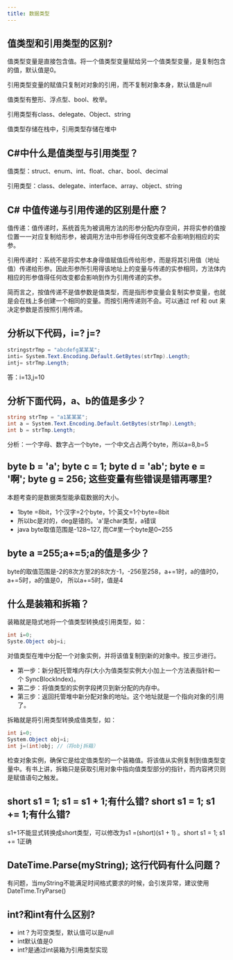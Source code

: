 ```yaml
---
title: 数据类型
---
```



## 值类型和引用类型的区别?

值类型变量是直接包含值。将一个值类型变量赋给另一个值类型变量，是复制包含的值，默认值是0。

引用类型变量的赋值只复制对对象的引用，而不复制对象本身，默认值是null

值类型有整形、浮点型、bool、枚举。

引用类型有class、delegate、Object、string

值类型存储在栈中，引用类型存储在堆中

## C#中什么是值类型与引用类型？

值类型：struct、enum、int、float、char、bool、decimal

引用类型：class、delegate、interface、array、object、string

## C# 中值传递与引用传递的区别是什麽？

值传递：值传递时，系统首先为被调用方法的形参分配内存空间，并将实参的值按位置一一对应复制给形参，被调用方法中形参得任何改变都不会影响到相应的实参。

引用传递时：系统不是将实参本身得值赋值后传给形参，而是将其引用值（地址值）传递给形参。因此形参所引用得该地址上的变量与传递的实参相同，方法体内相应的形参值得任何改变都会影响到作为引用传递的实参。

简而言之，按值传递不是值参数是值类型，而是指形参变量会复制实参变量，也就是会在栈上多创建一个相同的变量。而按引用传递则不会。可以通过 ref 和 out 来决定参数是否按照引用传递。

## 分析以下代码，i=? j=?

```csharp
stringstrTmp = "abcdefg某某某";
inti= System.Text.Encoding.Default.GetBytes(strTmp).Length;
intj= strTmp.Length;
```

答：i=13,j=10

## 分析下面代码，a、b的值是多少？

```csharp
string strTmp = "a1某某某";
int a = System.Text.Encoding.Default.GetBytes(strTmp).Length;
int b = strTmp.Length;
```

分析：一个字母、数字占一个byte，一个中文占占两个byte，所以a=8,b=5

## byte b = 'a'; byte c = 1; byte d = 'ab'; byte e = '啊'; byte g = 256; 这些变量有些错误是错再哪里?

本题考查的是数据类型能承载数据的大小。

- 1byte =8bit，1个汉字=2个byte，1个英文=1个byte=8bit
- 所以bc是对的，deg是错的。'a'是char类型，a错误
- java byte取值范围是-128~127, 而C#里一个byte是0~255

## byte a =255;a+=5;a的值是多少？

byte的取值范围是-2的8次方至2的8次方-1，-256至258，a+=1时，a的值时0，a+=5时，a的值是0，
所以a+=5时，值是4

## 什么是装箱和拆箱？

装箱就是隐式地将一个值类型转换成引用类型，如：

```csharp
int i=0;
Syste.Object obj=i;
```

对值类型在堆中分配一个对象实例，并将该值复制到新的对象中。按三步进行。 

- 第一步：新分配托管堆内存(大小为值类型实例大小加上一个方法表指针和一个 SyncBlockIndex)。 
- 第二步：将值类型的实例字段拷贝到新分配的内存中。 
- 第三步：返回托管堆中新分配对象的地址。这个地址就是一个指向对象的引用了。 

拆箱就是将引用类型转换成值类型，如：

```csharp
int i=0;
System.Object obj=i;
int j=(int)obj; //（将obj拆箱）
```

检查对象实例，确保它是给定值类型的一个装箱值。将该值从实例复制到值类型变量中。有书上讲，拆箱只是获取引用对象中指向值类型部分的指针，而内容拷贝则是赋值语句之触发。

## short s1 = 1; s1 = s1 + 1;有什么错? short s1 = 1; s1 += 1;有什么错?

s1+1不能显式转换成short类型，可以修改为s1 =(short)(s1 + 1) 。short s1 = 1; s1 += 1正确

## DateTime.Parse(myString); 这行代码有什么问题？

有问题，当myString不能满足时间格式要求的时候，会引发异常，建议使用DateTime.TryParse()

## int?和int有什么区别?

- int？为可空类型，默认值可以是null
- int默认值是0
- int?是通过int装箱为引用类型实现

